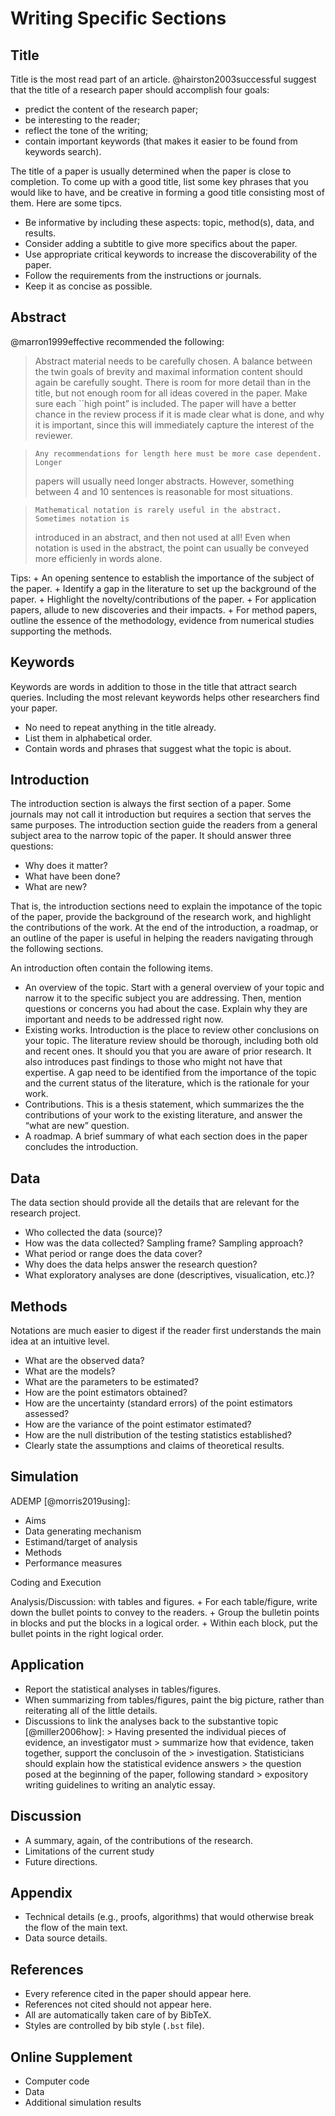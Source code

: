 # Writing Specific Sections

## Title

Title is the most read part of an article. @hairston2003successful suggest that
the title of a research paper should accomplish four goals:

+ predict the content of the research paper;
+ be interesting to the reader;
+ reflect the tone of the writing;
+ contain important keywords (that makes it easier to be found from keywords
  search).
  
The title of a paper is usually determined when the paper is close to
completion. To come up with a good title, list some key phrases that you would
like to have, and be creative in forming a good title consisting most of them.
Here are some tipcs.

+ Be informative by including these aspects: topic, method(s), data, and
  results.
+ Consider adding a subtitle to give more specifics about the paper.
+ Use appropriate critical keywords to increase the discoverability of the
  paper.
+ Follow the requirements from the instructions or journals.
+ Keep it as concise as possible.

## Abstract

@marron1999effective recommended the following:

> Abstract material needs to be carefully chosen. A balance between the
> twin goals of brevity and maximal information content should again be
> carefully sought. There is room for more detail than in the title, but not
> enough room for all ideas covered in the paper. Make sure each ``high point"
> is included. The paper will have a better chance in the review process if it
> is made clear what is done, and why it is important, since this will
> immediately capture the interest of the reviewer.

>     Any recommendations for length here must be more case dependent. Longer
> papers will usually need longer abstracts. However, something between 4
> and 10 sentences is reasonable for most situations.

>     Mathematical notation is rarely useful in the abstract. Sometimes notation is
> introduced in an abstract, and then not used at all! Even when notation is
> used in the abstract, the point can usually be conveyed more efficienly in
> words alone.

Tips:
+ An opening sentence to establish the importance of the subject of the paper.
+ Identify a gap in the literature to set up the background of the paper.
+ Highlight the novelty/contributions of the paper.
+ For application papers, allude to new discoveries and their impacts.
+ For method papers, outline the essence of the methodology, evidence from
  numerical studies supporting the methods.

## Keywords
Keywords are words in addition to those in the title that attract search
queries. Including the most relevant keywords helps other researchers find
your paper.


+ No need to repeat anything in the title already. 
+ List them in alphabetical order.
+ Contain words and phrases that suggest what the topic is about. 

## Introduction

The introduction section is always the first section of a paper. Some journals
may not call it introduction but requires a section that serves the same
purposes. The introduction section guide the readers from a general subject area
to the narrow topic of the paper. It should answer three questions:

+ Why does it matter?
+ What have been done?
+ What are new?

That is, the introduction sections need to explain the impotance of the topic of
the paper, provide the background of the research work, and highlight the
contributions of the work. At the end of the introduction, a roadmap, or an
outline of the paper is useful in helping the readers navigating through the
following sections.

An introduction often contain the following items.

+ An overview of the topic. Start with a general overview of your topic and
  narrow it to the specific subject you are addressing. Then, mention
  questions or concerns you had about the case. Explain why they are important
  and needs to be addressed right now.
+ Existing works. Introduction is the place to review other conclusions on your
  topic. The literature review should be thorough, including both old and recent
  ones. It should you that you are aware of prior research. It also introduces
  past findings to those who might not have that expertise. A gap need to be
  identified from the importance of the topic and the current status of the
  literature, which is the rationale for your work.
+ Contributions. This is a thesis statement, which summarizes the the
  contributions of your work to the existing literature, and answer the "what
  are new" question.
+ A roadmap. A brief summary of what each section does in the paper concludes
  the introduction.
  

## Data

The data section should provide all the details that are relevant for the
research project.

+ Who collected the data (source)?
+ How was the data collected? Sampling frame? Sampling approach?
+ What period or range does the data cover?
+ Why does the data helps answer the research question?
+ What exploratory analyses are done (descriptives, visualication, etc.)?


## Methods

Notations are much easier to digest if the reader first understands the main
idea at an intuitive level.

+ What are the observed data?
+ What are the models?
+ What are the parameters to be estimated?
+ How are the point estimators obtained?
+ How are the uncertainty (standard errors) of the point estimators assessed?
+ How are the variance of the point estimator estimated?
+ How are the null distribution of the testing statistics established?
+ Clearly state the assumptions and claims of theoretical results.

## Simulation

ADEMP [@morris2019using]:

+ Aims
+ Data generating mechanism
+ Estimand/target of analysis
+ Methods
+ Performance measures

Coding and Execution

Analysis/Discussion: with tables and figures.
+ For each table/figure, write down the bullet points to convey to the readers.
+ Group the bulletin points in blocks and put the blocks in a logical order.
+ Within each block, put the bullet points in the right logical order.

## Application

+ Report the statistical analyses in tables/figures.
+ When summarizing from tables/figures, paint the big picture, rather than
  reiterating all of the little details.
+ Discussions to link the analyses back to the substantive topic [@miller2006how]:
> Having presented the individual pieces of evidence, an investigator must
> summarize how that evidence, taken together, support the conclusoin of the
> investigation. Statisticians should explain how the statistical evidence answers
> the question posed at the beginning of the paper, following standard
> expository writing guidelines to writing an analytic essay.


## Discussion

+ A summary, again, of the contributions of the research. 
+ Limitations of the current study
+ Future directions.

## Appendix

+ Technical details (e.g., proofs, algorithms) that would otherwise break the
  flow of the main text.
+ Data source details.

## References

+ Every reference cited in the paper should appear here.
+ References not cited should not appear here.
+ All are automatically taken care of by BibTeX.
+ Styles are controlled by bib style (`.bst` file).

## Online Supplement

+ Computer code
+ Data
+ Additional simulation results
